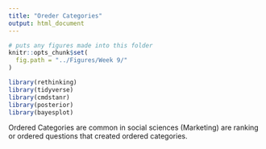 ```yaml
---
title: "Oreder Categories"
output: html_document
---
```


```r
# puts any figures made into this folder
knitr::opts_chunk$set(
  fig.path = "../Figures/Week 9/"
)

library(rethinking)
library(tidyverse)
library(cmdstanr)
library(posterior)
library(bayesplot)

```

Ordered Categories are common in social sciences (Marketing) are ranking or ordered questions that created ordered categories.
